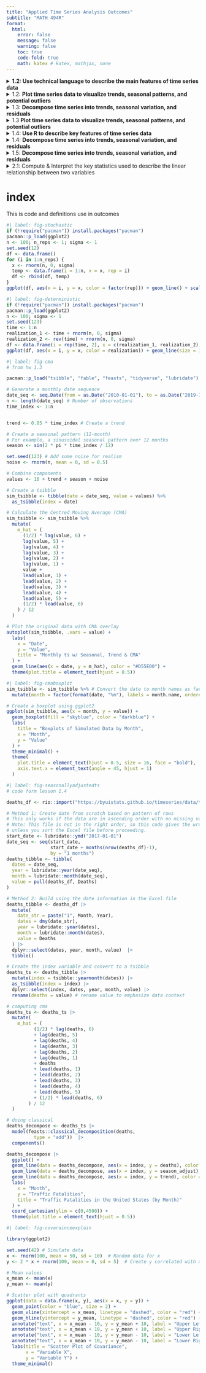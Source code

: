 ```yaml
---
title: "Applied Time Series Analysis Outcomes"
subtitle: "MATH 494R"
format: 
  html:
    error: false
    message: false
    warning: false
    toc: true
    code-fold: true
    math: katex # katex, mathjax, none 
---
```


<!-- add eval: false when working on this so it renders faster -->

<details>

<summary>**1.2: Use technical language to describe the main features of time series data**</summary>

-   **Define time series analysis**
    -   A time series analysis quantifies the main features in data and the random variation. These reasons, combined with improved computing power, have made time series methods widely applicable in government, industry, and commerce.
-   **Define time series**
    -   Time series are analysed to understand the past and to predict the future, enabling managers or policy makers to make properly informed decisions.
-   **Define sampling interval**
    -   When a variable is measured sequentially in time over or at a fixed interval, known as the sampling interval, the resulting data form a time series.
-   **Define serial dependence or autocorrelation**
    -   A correlation of a variable with itself at different times is known as autocorrelation or serial correlation.
-   **Define a time series trend**
    -   In general, a systematic change in a time series that does not appear to be periodic is known as a trend. The simplest model for a trend is a linear increase or decrease, and this is often an adequate approximation.
-   **Define seasonal variation**
    -   Repeated pattern within each year (or any other fixed time period).
-   **Define cycle**
    -   Repeated pattern that does not correspond to some fixed natural period.
-   **Differentiate between deterministic and stochastic trends**
    -   Stochastic Trend: Random trend that does not follow a discernible or predictable pattern. @fig-stochastic
    -   Deterministic Trend: Can be modeled with mathematical functions, facilitating the long-term prediction of the behavior. @fig-deterministic

</details>

<details>

<summary>1.2: **Plot time series data to visualize trends, seasonal patterns, and potential outliers**</summary>

-   Plot a "ts" object
-   Plot the estimated trend of a time series by computing the mean across one full period

</details>

<details>

<summary>1.3: **Decompose time series into trends, seasonal variation, and residuals**</summary>

-   **Define smoothing**
    -   The centred moving average is an example of a smoothing procedure that is applied retrospectively to a time series with the objective of identifying an underlying signal or trend.
-   **Compute the centered moving average for a time series**
    -   $\hat m_t = \dfrac{\frac{1}{2}x_{t-6} + x_{t-5} + \cdots + x_{t-1} + x_t + x_{t+1} + \cdot + x_{t+5} + \frac{1}{2} x_{t+6}}{12}$.
-   **Estimate the trend component using moving averages**
    -   There are various ways to estimate the trend $m_t$ at time t, but a relatively simple procedure, is just use the cma formula for $x_t$. Orange line = CMA. @fig-cma

</details>

<details>

<summary>1.3 **Plot time series data to visualize trends, seasonal patterns, and potential outliers**</summary>

-   **Plot the estimated trend of a time series using a moving average.**
-   **Make box plots to examine seasonality.**
-   **Interpret the trend and seasonal pattern observed in a time series**
    -   Trend is increasing over time, and there is a seasonal pattern that repeats every 12 months. The trend is estimated using a centred moving average, and the seasonal pattern is visualized using box plots. @fig-cma @fig-cmaboxplot

</details>

<details>

<summary>1.4: **Use R to describe key features of time series data**</summary>

-   Import CSV data and convert to tsibble format

```r
#| code-fold: FALSE
# Weather data for Rexburg
monthly_tsibble <- rio::import("https://byuistats.github.io/timeseries/data/rexburg_weather.csv") |> 
  # Convert 'dates' to Date format
  mutate(date2 = ymd(dates)) |>
  # Extract year and month from 'date2'
  mutate(year_month = yearmonth(date2)) |>
  # Group data by 'year_month'
  group_by(year_month) |>
  # Calculate mean of 'rexburg_airport_high' for each group
  summarize(average_daily_high_temp = mean(rexburg_airport_high)) |>
  # Remove grouping
  ungroup() |> 
  # Convert data frame to time series tibble
  as_tsibble(index = year_month)

 # Display the resulting tibble
 view(monthly_tsibble) 
```

</details>

<details>

<summary>1.4: **Decompose time series into trends, seasonal variation, and residuals**</summary>

-   **Implement additive decomposition**
    -   A simple additive decomposition model is given by $x_t = m_t + s_t + r_t$, where $m_t$ is the trend, $s_t$ is the seasonal component, and $r_t$ (or in the book: where $z_t$ is an error term) is the random component. (1.5.2)
-   **Explain how to remove seasonal variation using an estimate for seasonal component of a time series**
    -   To remove the seasonal variation from a time series, we can subtract the estimated seasonal component from the original time series. This results in a seasonally-adjusted time series that can be used for further analysis.
    -   It is common to present economic indicators, such as unemployment percentages, as seasonally adjusted series.This highlights any trend that might otherwise be masked by seasonal variation attributable, for instance, to the end of the academic year, when school and university leavers are seeking work. (1.5.3)
-   **Compute the estimators of seasonal variation for an additive model**
    -   $\hat s_t$: The centered moving average, $\hat m_t$, is then used to compute the monthly additive effect, $\hat s_t$.

    -   $\bar {\hat s_t}$: calculate the mean of the $\hat s_t$ values for each month. We will call this $\bar {\hat s_t}$,

    -   $\bar{\bar {\hat s_t}}$: the unadjusted monthly additive components.

        $$
          \bar s_t = \bar {\hat s_t} - \bar{\bar {\hat s_t}}
        $$

   where $\bar {\hat s_t}$ is the mean of the $\hat s_t$ values corresponding to month $t$, and $\bar{\bar {\hat s_t}}$ is the mean of the $\bar {\hat s_t}$ values.

   -   $\bar s_t$: This yields $\bar s_t$, the seasonally adjusted mean for each month.
  
-   **Calculate the random component for an additive model**
    -   We calculate the random component by subtracting the trend and seasonally adjusted mean from the time series:

        $$
          \text{random component} = x_t - \hat m_t - \bar s_t
        $$
-   **Compute a seasonally-adjusted time series based on an additive model**
    -   The seasonally adjusted series is computed by subtracting $\bar s_t$ from each of the observed values:

        $$
          \text{seasonally adjusted series} = x_t - \bar s_t
        $$. The figure below illustrates the original time series (in black), the centered moving average $\hat m_t$ (in blue), and the seasonally adjusted series (in red). @fig-seasonallyadjustedts

</details>

<details>

<summary>1.5: **Decompose time series into trends, seasonal variation, and residuals**</summary>

-   **Explain the differences between additive and multiplicative models**
    -   in Models where they are dominated by a trend and or seasonal effect, then classical additive/multiplicative models are more common.
    -   **Multiplicative** Model : R's multiplicative model: this implies that the error term, $z_t$ (or $r_t$), has a mean of 1, rather than 0.
    -   **Additve** model $x_t = m_t + s_t + z_t$ vs **multiplicative** book $x_t = m_t * s_t + z_t$ or **multiplicative r** define as $x_t = m_t * s_t * z_t$
    -   <span style="color:purple;">**Seasonal Component**</span>
        -   **Additive**:$s_t = \sin \left( \frac{t\pi}{6} \right) + \frac{1}{2}\cos\left(\frac{t \pi}{18} \right)$




            The r seasonal formula in the code corresponds to: $$s_t = b \sin \left( \frac{t}{12} \cdot 2 \pi \right) + c \cos \left( \frac{t}{12} \cdot 2 \pi \cdot 3 \right)$$

            *Components:*

            1.  Sinusoidal Component:\
                $$b \sin \left( \frac{t}{12} \cdot 2 \pi \right)$$
                -   $b = 1$: The amplitude of the sine wave.
                -   $\frac{t}{12} \cdot 2 \pi$: Converts $t$, the month number, into a cycle based on a 12-month period.
            2.  Cosine Component: $$c \cos \left( \frac{t}{12} \cdot 2 \pi \cdot 3 \right)$$
                -   $c = 0.5$: The amplitude of the cosine wave.
                -   $\frac{t}{12} \cdot 2 \pi \cdot 3$: Introduces a higher frequency cycle over the same 12-month period.

        -   **Additive Seasonal Component**: $s_t$ $$\text{seasonally adjusted series}  s_t = x_t - \bar s_t$$
            - Seasonally Adjusted Means $\bar s_t$ $$
  \bar s_t = \bar {\hat s_t} - \bar{\bar {\hat s_t}}
$$ where $\bar {\hat s_t}$ is the mean of the $\hat s_t$ values corresponding to month $t$, and $\bar{\bar {\hat s_t}}$ is the mean of the $\bar {\hat s_t}$ values.

            - Montly Additive Effect $\hat s_t$ 
            $$
  \hat s_t = x_t - \hat m_t
            $$ The centered moving average, $\hat m_t$, is then used to compute the monthly additive effect, $\hat s_t$

        -   spacer
        
        -   **Multiplicative Seasonal Component** $s_t$

            - Seasonally Adjusted Means $\bar s_t$ $$ \bar s_t = \frac{ \left( \bar {\hat s_t} \right) }{ \left( \bar {\bar {\hat s_t}} \right) } $$ Divide each of the $\bar {\hat s_t}$ values by $\bar {\bar {\hat s_t}}$ to get $\bar s_t$, the seasonally adjusted factor for quarter $t$. (Note that the mean of the $\bar s_t$ values will be 1.) 
            $\bar {\hat s_t}$ = mean($\hat s_t$) (unique like mean of Jan or mean of 1st Q)
$\bar {\bar {\hat s_t}}$ = mean($\bar {\hat s_t}$) - overallmean mean of $\bar {\hat s_t}$


            - Monthly/quaterly Adjusted Means $\hat s_t$: 
            $$
              \hat s_t = \dfrac{ x_t }{ \hat m_t }
            $$ 
            The centered moving average, $\hat m_t$, is then used to compute the quarterly multiplictive effect, $\hat s_t$:
            - Centered MA is calculated the same way as additive for this step. 
            
              ```r
              # 1.5 lesson code sample
              # computes the 4-quarter centered moving average (m_hat)
              apple_ts $% apple_ts |> 
                mutate(
                  m_hat = (
                        (1/2) * lag(revenue, 2)
                        + lag(revenue, 1)
                        + revenue
                        + lead(revenue, 1)
                        + (1/2) * lead(revenue, 2)
                      ) / 4
                )
              
              
              ```


        -   spacer



        -   spacer



        -   **Multiplicative** The seasonal formula in the multiplicative model corresponds to: $$s_t = e^{b \sin \left( \frac{t}{12} \cdot 2 \pi \right) + c \cos \left( \frac{t}{12} \cdot 2 \pi \cdot 3 \right) + 1}$$

            Components:

            1.  **Exponential Seasonal Component**:\
                $$ 
                e^{b \sin \left( \frac{t}{12} \cdot 2 \pi \right) + c \cos \left( \frac{t}{12} \cdot 2 \pi \cdot 3 \right) + 1} 
                $$
                -   $b = 1$: The amplitude of the sine wave.\
                -   $c = 0.5$: The amplitude of the cosine wave.\
                -   $\frac{t}{12} \cdot 2 \pi$: Converts $t$, the month number, into a 12-month sinusoidal cycle.
                -   $\frac{t}{12} \cdot 2 \pi \cdot 3$: Introduces a higher frequency cycle over the same 12-month period.\
                -   $+1$: Ensures the seasonal component is strictly positive.
            2.  **Multiplicative Combination**:
                -   The seasonal component $s_t$ is multiplied with the trend $m_t$ and error term $z_t$ to construct the time series: $$
                    x_t = m_t \cdot s_t \cdot z_t
                    $$
    -   <span style="color:purple;">**Random Component**</span> $r_t$ or $z_t$
        -   additive: $r_t = x_t - \hat m_t - \bar s_t$ spacer $$r_t = x_t - \hat m_t - \bar s_t$$
        
        -   multiplicative:

$$ ignore this money signs (see source comment) <!-- this money signs are needed to cancel out two previously use so the red txt can go away. gotta fixed this later but cant spend to much time on it now -->


$$z_t = \dfrac{ x_t }{ \hat m_t \cdot \bar s_t }$$

-   **Implement multiplicative decomposition**
This can be found in code for chapter 1, and by reviewing the lesson 1.5 code. 
-   **Compute the estimators of seasonal variation for a multiplicative model**
-   **Calculate the random component for a multiplicative model**
Random Error Term (Error Plot):
$$ e_t = \frac{x_t}{m_t \cdot s_t} $$
-   **Compute a seasonally-adjusted time series based on a multiplicative model**

Random Error Term (Error Plot):
$$ e_t = \frac{x_t}{m_t \cdot s_t} $$

Trend:
$$ m_t = e^{a \cdot t} $$

Seasonal:
$$ s_t = e^{b \cdot \sin\left(\frac{2 \pi t}{12}\right) + c \cdot \cos\left(\frac{6 \pi t}{12}\right) + 1} $$

Seasonally-Adjusted Time Series
$$ x_t = m_t \cdot s_t \cdot z_t $$
</details>






<details>

<summary>2.1: Compute & Interpret the key statistics used to describe the linear relationship between two variables</summary>

-   Compute & Interpret the sample mean
    - It is just doing the mean of a variable. $$ \bar{x} = \frac{1}{n} \sum_{i=1}^{n} x_i $$
    - Need to refresh of difference for doing stats on a sample vs a population

Sample Mean
The **sample mean** $\bar{x}$ is the average value of the data points in the sample. It summarizes the central tendency and is computed as:
$$
\bar{x} = \frac{1}{n} \sum_{i=1}^n x_i
$$

---

-   Compute & Interpret the sample variance

Sample Variance
The **sample variance** $s^2$ measures the spread of data around the sample mean. It quantifies variability and is calculated as:
$$
s^2 = \frac{1}{n-1} \sum_{i=1}^n (x_i - \bar{x})^2
$$
It provides insight into how much individual observations deviate from the average, capturing the data's dispersion.

---

-   Compute & Interpret the sample standard deviation

Sample Standard Deviation
The **sample standard deviation** $s$ is the square root of the sample variance:
$$
s = \sqrt{s^2}
$$
It represents the average deviation of data points from the mean in the same units as the original data, facilitating easier interpretation.

---

-   Compute & Interpret the sample covariance

Sample Covariance
The **sample covariance** $Cov(x, y)$ quantifies the linear relationship between two variables $x$ and $y$. It is calculated as:
$$
Cov(x, y) = \frac{1}{n-1} \sum_{i=1}^n (x_i - \bar{x})(y_i - \bar{y})
$$
A positive covariance indicates that $x$ and $y$ increase together, while a negative covariance suggests an inverse relationship.

---

-   Compute & Interpret the sample correlation coefficient

Sample Correlation Coefficient
The **sample correlation coefficient** $r$ standardizes the covariance, giving a dimensionless measure of linear association between $x$ and $y$:
$$
r = \frac{Cov(x, y)}{s_x s_y}
$$
It ranges between $-1$ (perfect negative linear relationship) and $+1$ (perfect positive linear relationship), with $0$ indicating no linear relationship.

---

-   Explain sample covariance using a scatter plot 

@fig-covarainceexplain

Covariance measures the linear relationship between two variables, x and y.
It evaluates how changes in x correspond to changes in y:

- Positive covariance: y increases as x increases (points cluster in the lower-left and upper-right quadrants).

- Negative covariance: y decreases as x increases (points cluster in the upper-left and lower-right quadrants).

- Zero covariance: No linear relationship (points are scattered with no clear pattern).

---


</details>















# index

This is code and definitions use in outcomes





```r
#| label: fig-stochastic
if (!require("pacman")) install.packages("pacman")
pacman::p_load(ggplot2)
n <- 100; n_reps <- 1; sigma <- 1
set.seed(12)
df <- data.frame()
for (i in 1:n_reps) {
  x <- rnorm(n, 0, sigma)
  temp <- data.frame(i = 1:n, x = x, rep = i)
  df <- rbind(df, temp)
}
ggplot(df, aes(x = i, y = x, color = factor(rep))) + geom_line() + scale_color_manual(values = rainbow(n_reps)) + labs(title = paste0(n_reps, " Realizations of Random Noise"), x = "Time", y = "x") + theme_bw() + theme(plot.title = element_text(hjust = 0.5)) + guides(color = guide_legend(title = "Realization"))


```

```r
#| label: fig-deterministic
if (!require("pacman")) install.packages("pacman")
pacman::p_load(ggplot2)
n <- 100; sigma <- 1
set.seed(123)
time <- 1:n
realization_1 <- time + rnorm(n, 0, sigma)
realization_2 <- rev(time) + rnorm(n, 0, sigma)
df <- data.frame(i = rep(time, 2), x = c(realization_1, realization_2), realization = factor(rep(c("Incr", "Decr"), each = n)))
ggplot(df, aes(x = i, y = x, color = realization)) + geom_line(size = 1) + scale_color_manual(values = c("Incr" = "blue", "Decr" = "red")) + labs(title = "Deterministic Time Series with Noise", x = "Time", y = "Value") + theme_minimal() + theme(plot.title = element_text(hjust = 0.5)) + guides(color = guide_legend(title = "Realization"))

```

```r
#| label: fig-cma
# from hw 1.3

pacman::p_load("tsibble", "fable", "feasts", "tidyverse", "lubridate")

# Generate a monthly date sequence
date_seq <- seq.Date(from = as.Date("2010-01-01"), to = as.Date("2019-12-01"), by = "month")
n <- length(date_seq) # Number of observations
time_index <- 1:n


trend <- 0.05 * time_index # Create a trend

# Create a seasonal pattern (12-month)
# For example, a sinusoidal seasonal pattern over 12 months
season <- sin(2 * pi * time_index / 12) 

set.seed(123) # Add some noise for realism
noise <- rnorm(n, mean = 0, sd = 0.5)

# Combine components
values <- 10 + trend + season + noise

# Create a tsibble
sim_tsibble <- tibble(date = date_seq, value = values) %>% 
  as_tsibble(index = date)

# Calculate the Centred Moving Average (CMA)
sim_tsibble <- sim_tsibble %>%
  mutate(
    m_hat = (
      (1/2) * lag(value, 6) +
      lag(value, 5) +
      lag(value, 4) +
      lag(value, 3) +
      lag(value, 2) +
      lag(value, 1) +
      value +
      lead(value, 1) +
      lead(value, 2) +
      lead(value, 3) +
      lead(value, 4) +
      lead(value, 5) +
      (1/2) * lead(value, 6)
    ) / 12
  )

# Plot the original data with CMA overlay
autoplot(sim_tsibble, .vars = value) +
  labs(
    x = "Date",
    y = "Value",
    title = "Monthly ts w/ Seasonal, Trend & CMA" 
  ) +
  geom_line(aes(x = date, y = m_hat), color = "#D55E00") +
  theme(plot.title = element_text(hjust = 0.5))

```

```r
#| label: fig-cmaboxplot
sim_tsibble <- sim_tsibble %>% # Convert the date to month names as factors
  mutate(month = factor(format(date, "%m"), labels = month.name, ordered = TRUE))

# Create a boxplot using ggplot2
ggplot(sim_tsibble, aes(x = month, y = value)) +
  geom_boxplot(fill = "skyblue", color = "darkblue") +
  labs(
    title = "Boxplots of Simulated Data by Month",
    x = "Month",
    y = "Value"
  ) +
  theme_minimal() +
  theme(
    plot.title = element_text(hjust = 0.5, size = 16, face = "bold"),
    axis.text.x = element_text(angle = 45, hjust = 1)
  )
```

```r
#| label: fig-seasonallyadjustedts
# code form lesson 1.4

deaths_df <- rio::import("https://byuistats.github.io/timeseries/data/traffic_deaths.xlsx")

# Method 1: Create date from scratch based on pattern of rows
# This only works if the data are in ascending order with no missing values
# Note: This file is not in the right order, so this code gives the wrong tsibble
# unless you sort the Excel file before proceeding.
start_date <- lubridate::ymd("2017-01-01")
date_seq <- seq(start_date,
                start_date + months(nrow(deaths_df)-1),
                by = "1 months")
deaths_tibble <- tibble(
  dates = date_seq,
  year = lubridate::year(date_seq),
  month = lubridate::month(date_seq),
  value = pull(deaths_df, Deaths)
)

# Method 2: Build using the date information in the Excel file
deaths_tibble <- deaths_df |>
  mutate(
    date_str = paste("1", Month, Year),
    dates = dmy(date_str),
    year = lubridate::year(dates),
    month = lubridate::month(dates),
    value = Deaths
  ) |>
  dplyr::select(dates, year, month, value)  |> 
  tibble()

# Create the index variable and convert to a tsibble
deaths_ts <- deaths_tibble |>
  mutate(index = tsibble::yearmonth(dates)) |>
  as_tsibble(index = index) |>
  dplyr::select(index, dates, year, month, value) |>
  rename(deaths = value) # rename value to emphasize data context

# computing cma
deaths_ts <- deaths_ts |> 
  mutate(
    m_hat = (
          (1/2) * lag(deaths, 6)
          + lag(deaths, 5)
          + lag(deaths, 4)
          + lag(deaths, 3)
          + lag(deaths, 2)
          + lag(deaths, 1)
          + deaths
          + lead(deaths, 1)
          + lead(deaths, 2)
          + lead(deaths, 3)
          + lead(deaths, 4)
          + lead(deaths, 5)
          + (1/2) * lead(deaths, 6)
        ) / 12
  )

# doing classical
deaths_decompose <- deaths_ts |>
  model(feasts::classical_decomposition(deaths,
          type = "add"))  |>
  components()

deaths_decompose |>
  ggplot() +
  geom_line(data = deaths_decompose, aes(x = index, y = deaths), color = "black") +
  geom_line(data = deaths_decompose, aes(x = index, y = season_adjust), color = "#D55E00") +
  geom_line(data = deaths_decompose, aes(x = index, y = trend), color = "#0072B2") +
  labs(
    x = "Month",
    y = "Traffic Fatalities",
    title = "Traffic Fatalities in the United States (by Month)"
  ) +
  coord_cartesian(ylim = c(0,4500)) +
  theme(plot.title = element_text(hjust = 0.5))
```





```r
#| label: fig-covarainceexplain

library(ggplot2)

set.seed(42) # Simulate data
x <- rnorm(100, mean = 50, sd = 10)  # Random data for x
y <- 2 * x + rnorm(100, mean = 0, sd = 5)  # Create y correlated with x

# Mean values
x_mean <- mean(x)
y_mean <- mean(y)

# Scatter plot with quadrants
ggplot(data = data.frame(x, y), aes(x = x, y = y)) +
  geom_point(color = "blue", size = 2) +
  geom_vline(xintercept = x_mean, linetype = "dashed", color = "red") +
  geom_hline(yintercept = y_mean, linetype = "dashed", color = "red") +
  annotate("text", x = x_mean - 10, y = y_mean + 10, label = "Upper Left", color = "black") +
  annotate("text", x = x_mean + 10, y = y_mean + 10, label = "Upper Right", color = "black") +
  annotate("text", x = x_mean - 10, y = y_mean - 10, label = "Lower Left", color = "black") +
  annotate("text", x = x_mean + 10, y = y_mean - 10, label = "Lower Right", color = "black") +
  labs(title = "Scatter Plot of Covariance",
       x = "Variable X",
       y = "Variable Y") +
  theme_minimal()
```